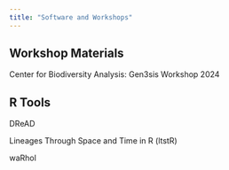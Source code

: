 ```yaml
---
title: "Software and Workshops"
---
```


## Workshop Materials

Center for Biodiversity Analysis: Gen3sis Workshop 2024

## R Tools

DReAD

Lineages Through Space and Time in R (ltstR)

waRhol
